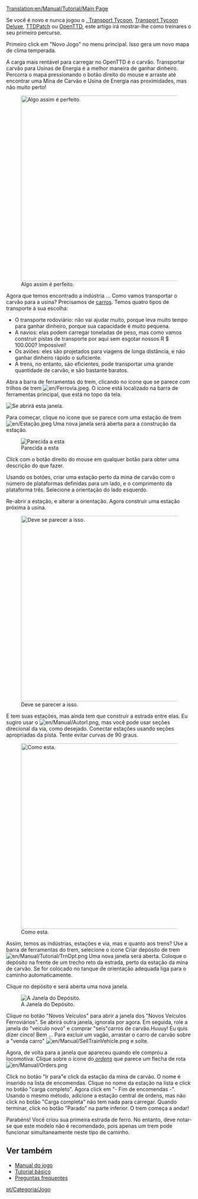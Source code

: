 [[Translation:en/Manual/Tutorial/Main Page]]
{{pt/Manual/Tutorial/Tutorial}}

Se você é novo e nunca jogou  o [[pt/Transport Tycoon|, Transport Tycoon]], [[pt/Transport Tycoon Deluxe| Transport Tycoon Deluxe]], [[pt/TTDPatch| TTDPatch]] ou [[pt/OpenTTD| OpenTTD]], este artigo irá mostrar-lhe como treinares o seu primeiro percurso.

Primeiro click em "Novo Jogo" no menu principal. Isso gera um novo mapa de clima temperada.

A carga mais rentável para carregar no OpenTTD é o carvão. Transportar carvão para Usinas de Energia é a melhor maneira de ganhar dinheiro. Percorra o mapa pressionando o botão  direito do mouse e arraste até encontrar uma Mina de Carvão e Usina de Energia nas proximidades, mas não muito perto!

[[File:en/Manual/Tutorial/Tutorial1.png|thumb|500px|center|Algo assim é perfeito.]]

Agora que temos encontrado a indústria ... Como vamos transportar o carvão para a usina? Precisamos de [[pt/Veículos | carros]]. Temos quatro tipos de transporte à sua escolha:
* O transporte rodoviário: não vai ajudar muito, porque leva muito tempo para ganhar dinheiro, porque sua capacidade é muito pequena.
* A navios: elas podem carregar toneladas de peso, mas como vamos construir pistas de transporte por aqui sem esgotar nossos R $ 100.000? Impossível!
* Os aviões: eles são projetados para viagens de longa distância, e não ganhar dinheiro rápido o suficiente.
* A trens, no entanto, são eficientes, pode transportar uma grande quantidade de carvão, e são bastante baratos.

Abra a barra de ferramentas do trem, clicando no ícone que se parece com trilhos de trem [[File:en/Ferrovia.jpeg]]. O ícone está localizado na barra de ferramentas principal, que está no topo da tela.

‎[[File:en/Construir Ferrovias.jpeg|center|Se abrirá esta janela.]]

Para começar, clique no ícone que se parece com uma estação de trem [[File:en/Estação.jpeg]] Uma nova janela será aberta para a construção da estação.

[[File:en/Seleção de Estação.jpeg|center|frame|Parecida a esta]]

Click com o botão direito do mouse em qualquer botão para obter uma descrição do que fazer.

Usando os botões, criar uma estação perto da mina de carvão com o número de plataformas definidas para um lado, e o comprimento da plataforma três. Selecione a orientação do lado esquerdo.

Re-abrir a estação, e alterar a orientação. Agora construir uma estação próxima à usina.

[[File:en/Manual/Tutorial/Tutorial2.png|thumb|500px|center|Deve se parecer a isso.]]

E tem suas estações, mas ainda tem que construir a estrada entre elas. Eu sugiro usar o [[File:en/Manual/Autorl.png]], mas você pode usar seções direcional da via, como desejado. Conectar estações usando seções apropriadas da pista. Tente evitar curvas de 90 graus.

[[File:en/Manual/Tutorial/Tutorial3.png|thumb|500px|center|Como esta.]]

Assim, temos as indústrias, estações e via, mas e quanto aos trens? Use a barra de ferramentas do trem, selecione o ícone Criar  depósito de trem [[File:en/Manual/Tutorial/TrnDpt.png]] Uma nova janela será aberta. Coloque o depósito na frente de um trecho reto da estrada, perto da estação da mina de carvão. Se for colocado no tanque de orientação adequada liga para o caminho automaticamente.

Clique no depósito e será aberta uma nova janela.

[[File:en/Depósito.jpeg|center|A Janela do Depósito.]]

Clique no botão "Novos Veículos" para abrir a janela dos "Novos Veículos Ferroviários". Se abrirá outra janela, ignorala por agora. Em seguida, role a janela do "veículo novo" e comprar "seis"carros de carvão.Huuuy! Eu quis dizer cinco! Bem ... Para excluir um vagão, arrastar o carro de carvão sobre a "venda carro" [[File:en/Manual/SellTrainVehicle.png]] e solte.

Agora, de volta para a janela que apareceu quando ele comprou a locomotiva: Clique sobre o ícone do''[[pt/Ordens | ordens]]'' que parece um flecha de rota [[File:en/Manual/Orders.png]]

Click no botão "Ir para"e click da estação da mina de carvão. O nome é inserido na lista de encomendas. Clique no nome da estação na lista e click no botão "carga  completo". Agora click em "- Fim de encomendas -". Usando o mesmo método, adicione a estação central de ordens, mas não click no botão "Carga completa" não tem nada para carregar. Quando terminar, click no botão "Parado" na parte inferior. O trem começa a andar!

Parabéns! Você criou sua primeira estrada de ferro. No entanto, deve notar-se que este modelo não é recomendado, pois apenas um trem pode funcionar simultaneamente neste tipo de caminho.

==Ver também==
*[[pt/Manual/Main Page|Manual do jogo]]
*[[pt/Manual/Tutorial/Tutorial|Tutorial básico]]
*[[pt/Perguntas frequentes|Preguntas frequentes]]
[[pt/Categoria/Jogo]]